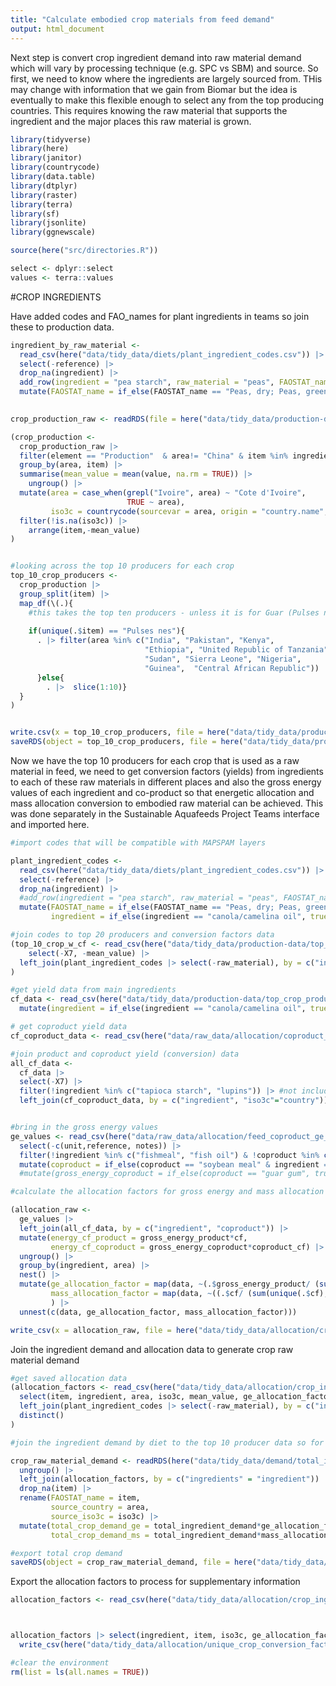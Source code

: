 ```yaml
---
title: "Calculate embodied crop materials from feed demand"
output: html_document
---
```


Next step is convert crop ingredient demand into raw material demand which will vary by processing technique (e.g. SPC vs SBM) and source. So first, we need to know where the ingredients are largely sourced from. THis may change with information that we gain from Biomar but the idea is eventually to make this flexible enough to select any from the top producing countries. This requires knowing the raw material that supports the ingredient and the major places this raw material is grown.




```r
library(tidyverse)
library(here)
library(janitor)
library(countrycode)
library(data.table)
library(dtplyr)
library(raster)
library(terra)
library(sf)
library(jsonlite)
library(ggnewscale)

source(here("src/directories.R"))

select <- dplyr::select
values <- terra::values
```


#CROP INGREDIENTS

Have added codes and FAO_names for plant ingredients in teams so join these to production data. 

```r

ingredient_by_raw_material <- 
  read_csv(here("data/tidy_data/diets/plant_ingredient_codes.csv")) |> 
  select(-reference) |> 
  drop_na(ingredient) |> 
  add_row(ingredient = "pea starch", raw_material = "peas", FAOSTAT_name = "Peas, green", FAO_code = 187, map_spam_code = "opul") |> 
  mutate(FAOSTAT_name = if_else(FAOSTAT_name == "Peas, dry; Peas, green", true = "Peas, dry", false = FAOSTAT_name)) 
 

crop_production_raw <- readRDS(file = here("data/tidy_data/production-data/crops_production_tidy.rds"))

(crop_production <- 
  crop_production_raw |>
  filter(element == "Production"  & area!= "China" & item %in% ingredient_by_raw_material$FAOSTAT_name & year %in% seq(from = 2015, to = 2019)) |> 
  group_by(area, item) |> 
  summarise(mean_value = mean(value, na.rm = TRUE)) |> 
    ungroup() |> 
  mutate(area = case_when(grepl("Ivoire", area) ~ "Cote d'Ivoire",
                          TRUE ~ area),
         iso3c = countrycode(sourcevar = area, origin = "country.name", destination = "iso3c", warn = TRUE)) |> 
  filter(!is.na(iso3c)) |> 
    arrange(item,-mean_value)
)


#looking across the top 10 producers for each crop
top_10_crop_producers <- 
  crop_production |> 
  group_split(item) |> 
  map_df(\(.){ 
    #this takes the top ten producers - unless it is for Guar (Pulses nes) where I used the suggestion that most guar production comes from India, Pakistan and Africa (so subsequently took the top 8 African producers of pulses nes to make up the top 10)
    
    if(unique(.$item) == "Pulses nes"){
      . |> filter(area %in% c("India", "Pakistan", "Kenya", 
                              "Ethiopia", "United Republic of Tanzania", 
                              "Sudan", "Sierra Leone", "Nigeria", 
                              "Guinea",  "Central African Republic"))
      }else{
        . |>  slice(1:10)}
  }
)


write.csv(x = top_10_crop_producers, file = here("data/tidy_data/production-data/top_crop_producers.csv"))
saveRDS(object = top_10_crop_producers, file = here("data/tidy_data/production-data/top_crop_producers.rds"))


```


Now we have the top 10 producers for each crop that is used as a raw material in feed, we need to get conversion factors (yields) from ingredients to  each of these raw materials in different places and also the gross energy values of each ingredient and co-product so that energetic allocation and mass allocation conversion to embodied raw material can be achieved. This was done separately in the Sustainable Aquafeeds Project Teams interface and imported here. 

```r
#import codes that will be compatible with MAPSPAM layers

plant_ingredient_codes <- 
  read_csv(here("data/tidy_data/diets/plant_ingredient_codes.csv")) |> 
  select(-reference) |> 
  drop_na(ingredient) |> 
  #add_row(ingredient = "pea starch", raw_material = "peas", FAOSTAT_name = "Peas, green", FAO_code = 187, map_spam_code = "opul") |> this row is for if you want pea starch to come from green peas and dried peas - just using dried peas for simplicity
  mutate(FAOSTAT_name = if_else(FAOSTAT_name == "Peas, dry; Peas, green", true = "Peas, dry", false = FAOSTAT_name),
         ingredient = if_else(ingredient == "canola/camelina oil", true = "canola oil", false = ingredient))

#join codes to top 20 producers and conversion factors data
(top_10_crop_w_cf <- read_csv(here("data/tidy_data/production-data/top_crop_producers_conversions.csv")) |> 
    select(-X7, -mean_value) |> 
  left_join(plant_ingredient_codes |> select(-raw_material), by = c("ingredient", "item" = "FAOSTAT_name"))
)

#get yield data from main ingredients
cf_data <- read_csv(here("data/tidy_data/production-data/top_crop_producers_conversions.csv")) |> 
  mutate(ingredient = if_else(ingredient == "canola/camelina oil", true = "canola oil", false = ingredient)) |> filter(ingredient!="soy oil")

# get coproduct yield data
cf_coproduct_data <- read_csv(here("data/raw_data/allocation/coproduct_conversions.csv"))

#join product and coproduct yield (conversion) data
all_cf_data <- 
  cf_data |> 
  select(-X7) |> 
  filter(!ingredient %in% c("tapioca starch", "lupins")) |> #not included in the diet information
  left_join(cf_coproduct_data, by = c("ingredient", "iso3c"="country"))


#bring in the gross energy values
ge_values <- read_csv(here("data/raw_data/allocation/feed_coproduct_ge_allocation.csv")) |> 
  select(-c(unit,reference, notes)) |> 
  filter(!ingredient %in% c("fishmeal", "fish oil") & !coproduct %in% c("soybean meal", "soy protein isolate")) |> 
  mutate(coproduct = if_else(coproduct == "soybean meal" & ingredient == "soybean meal", true = "soy protein concentrate", false = coproduct ))# |> 
  #mutate(gross_energy_coproduct = if_else(coproduct == "guar gum", true = 1.7, false = gross_energy_coproduct))

#calculate the allocation factors for gross energy and mass allocation

(allocation_raw <- 
  ge_values |> 
  left_join(all_cf_data, by = c("ingredient", "coproduct")) |> 
  mutate(energy_cf_product = gross_energy_product*cf,
         energy_cf_coproduct = gross_energy_coproduct*coproduct_cf) |> 
  ungroup() |> 
  group_by(ingredient, area) |> 
  nest() |> 
  mutate(ge_allocation_factor = map(data, ~(.$gross_energy_product/ (sum(unique(.$energy_cf_product), sum(.$energy_cf_coproduct))))),
         mass_allocation_factor = map(data, ~((.$cf/ (sum(unique(.$cf), sum(.$coproduct_cf))))/.$cf)) #need to divide by yield again here otherwise it is just the partitioning factor (for mass allocation only)
         ) |> 
  unnest(c(data, ge_allocation_factor, mass_allocation_factor)))

write_csv(x = allocation_raw, file = here("data/tidy_data/allocation/crop_ingredient_allocation_factors.csv"))

```


Join the ingredient demand and allocation data to generate crop raw material demand

```r

#get saved allocation data
(allocation_factors <- read_csv(here("data/tidy_data/allocation/crop_ingredient_allocation_factors.csv")) |> 
  select(item, ingredient, area, iso3c, mean_value, ge_allocation_factor, mass_allocation_factor) |> distinct() |> 
  left_join(plant_ingredient_codes |> select(-raw_material), by = c("ingredient", "item" = "FAOSTAT_name")) |> 
  distinct()
)

#join the ingredient demand by diet to the top 10 producer data so for each ingredient there will be an raw material demand per source, and diet scenario. Create new raw_material demand column by dividing total ingredient demand by the conversion factor (i.e. the ingredient extraction rate from the raw material in the first place)

crop_raw_material_demand <- readRDS(here("data/tidy_data/demand/total_ingredient_demand.rds")) |> 
  ungroup() |> 
  left_join(allocation_factors, by = c("ingredients" = "ingredient")) |> 
  drop_na(item) |> 
  rename(FAOSTAT_name = item,
         source_country = area,
         source_iso3c = iso3c) |> 
  mutate(total_crop_demand_ge = total_ingredient_demand*ge_allocation_factor,
         total_crop_demand_ms = total_ingredient_demand*mass_allocation_factor)

#export total crop demand 
saveRDS(object = crop_raw_material_demand, file = here("data/tidy_data/demand/total_crop_demand.rds"))


```


Export the allocation factors to process for supplementary information 
```r

allocation_factors <- read_csv(here("data/tidy_data/allocation/crop_ingredient_allocation_factors.csv"))



allocation_factors |> select(ingredient, item, iso3c, ge_allocation_factor, mass_allocation_factor) |> distinct() |> 
  write_csv(here("data/tidy_data/allocation/unique_crop_conversion_factors.csv"))

#clear the environment
rm(list = ls(all.names = TRUE))
```

